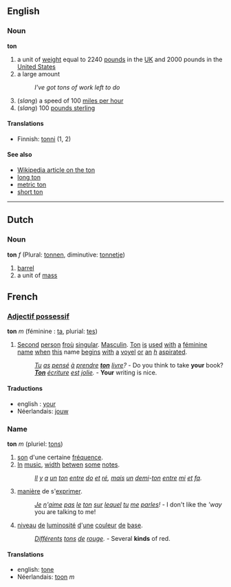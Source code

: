 ==English==
===Noun===
'''ton'''
#a unit of [[weight]] equal to 2240 [[pound]]s in the [[UK]] and 2000 pounds in the [[United States]]
#a large amount
#:''I've got tons of work left to do''
#(''slang'') a speed of 100 [[mile per hour|miles per hour]]
#(''slang'') 100 [[pound sterling|pounds sterling]]

====Translations====
*Finnish: [[tonni]] (1, 2)

====See also====
*[[en:ton|Wikipedia article on the ton]]
*[[long ton]]
*[[metric ton]]
*[[short ton]]

----
==Dutch==
===Noun===
'''ton''' ''f'' (Plural: [[tonnen]], diminutive: [[tonnetje]])

# [[barrel]]
# a unit of [[mass]]

==French==

===[[Adjectif possessif]]===
'''ton''' ''m''  (féminine : [[ta]], plurial: [[tes]]) 

# [[Second]] [[person]] [[froù]] [[singular]]. [[Masculin]]. [[Ton]] [[is]] [[used]] [[with]] [[a]] [[féminine]]  [[name]] [[when]] [[this]] name [[begins]] [[with]] [[a]] [[voyel]] [[or]] [[an]] ''[[h]]'' [[aspirated]].
#:''[[Tu]] [[as]] [[pensé]] [[à]] [[prendre]] '''[[ton]]''' [[livre]]?'' - Do you think to take '''your''' book?
#:'' '''[[Ton]]''' [[écriture]] [[est]] [[jolie]].'' - '''Your''' writing is nice.

====Traductions====
* english : [[your]]
* Néerlandais: [[jouw]]

===Name===
'''ton''' ''m'' (pluriel: [[tons]])

# [[son]] d'une certaine [[fréquence]].
# [[In]] [[music]], [[width]] [[betwen]] [[some]] [[notes]].
#:''[[Il]] [[y]] [[a]] [[un]] [[ton]] [[entre]] [[do]] [[et]] [[ré]], [[mais]] [[un]] [[demi]]-[[ton]] [[entre]] [[mi]] [[et]] [[fa]].''
# [[manière]] de s'[[exprimer]].
#:''[[Je]] [[n]]'[[aime]] [[pas]] [[le]] [[ton]] [[sur]] [[lequel]] [[tu]] [[me]] [[parles]]!'' - I don't like the '''way'' you are talking to me!
# [[niveau]] [[de]] [[luminosité]] [[d]]'[[une]] [[couleur]] [[de]] [[base]].
#:''[[Différents]] [[tons]] [[de]] [[rouge]].'' - Several '''kinds''' of red.

====Translations====
* english: [[tone]]
* Néerlandais: [[toon]] ''m''